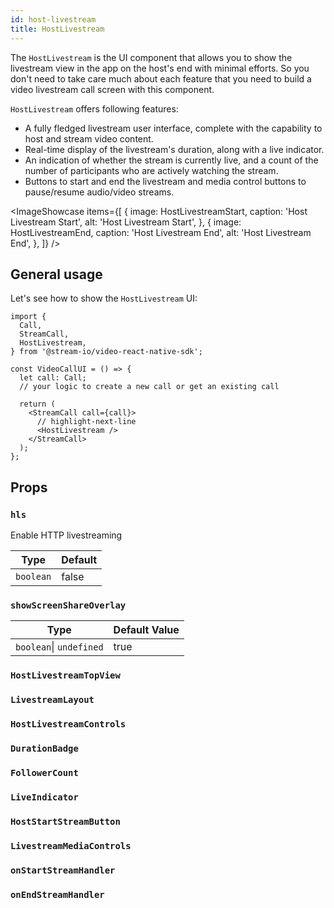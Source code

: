 ```yaml
---
id: host-livestream
title: HostLivestream
---
```




The `HostLivestream` is the UI component that allows you to show the livestream view in the app on the host's end with minimal efforts. So you don't need to take care much about each feature that you need to build a video livestream call screen with this component.

`HostLivestream` offers following features:

- A fully fledged livestream user interface, complete with the capability to host and stream video content.
- Real-time display of the livestream's duration, along with a live indicator.
- An indication of whether the stream is currently live, and a count of the number of participants who are actively watching the stream.
- Buttons to start and end the livestream and media control buttons to pause/resume audio/video streams.

<ImageShowcase
  items={[
    {
      image: HostLivestreamStart,
      caption: 'Host Livestream Start',
      alt: 'Host Livestream Start',
    },
    {
      image: HostLivestreamEnd,
      caption: 'Host Livestream End',
      alt: 'Host Livestream End',
    },
  ]}
/>

## General usage

Let's see how to show the `HostLivestream` UI:

```tsx
import {
  Call,
  StreamCall,
  HostLivestream,
} from '@stream-io/video-react-native-sdk';

const VideoCallUI = () => {
  let call: Call;
  // your logic to create a new call or get an existing call

  return (
    <StreamCall call={call}>
      // highlight-next-line
      <HostLivestream />
    </StreamCall>
  );
};
```

## Props

### `hls`

Enable HTTP livestreaming

| Type      | Default |
| --------- | ------- |
| `boolean` | false   |

### `showScreenShareOverlay`

| Type                    | Default Value |
| ----------------------- | ------------- |
| `boolean`\| `undefined` | true          |

### `HostLivestreamTopView`

<HostLivestreamTopView />

### `LivestreamLayout`

<LivestreamLayout />

### `HostLivestreamControls`

<HostLivestreamControls />

### `DurationBadge`

<DurationBadge />

### `FollowerCount`

<FollowerCount />

### `LiveIndicator`

<LiveIndicator />

### `HostStartStreamButton`

<HostStartStreamButton />

### `LivestreamMediaControls`

<LiveStreamMediaControls />

### `onStartStreamHandler`

<OnStartStreamHandler />

### `onEndStreamHandler`

<OnEndStreamHandler />
